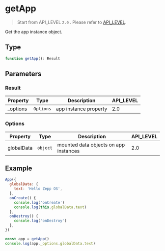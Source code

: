 # getApp

> Start from API_LEVEL `2.0` . Please refer to [API_LEVEL](../../../../guides/framework/device/compatibility.md).

Get the app instance object.

## Type

```ts
function getApp(): Result
```

## Parameters

### Result

| Property  | Type                 | Description           | API_LEVEL |
| --------- | -------------------- | --------------------- | --------- |
| \_options | <code>Options</code> | app instance property | 2.0       |

### Options

| Property   | Type                | Description                           | API_LEVEL |
| ---------- | ------------------- | ------------------------------------- | --------- |
| globalData | <code>object</code> | mounted data objects on app instances | 2.0       |

## Example

```js
App({
  globalData: {
    text: 'Hello Zepp OS',
  },
  onCreate() {
    console.log('onCreate')
    console.log(this.globalData.text)
  },
  onDestroy() {
    console.log('onDestroy')
  },
})

const app = getApp()
console.log(app._options.globalData.text)
```
